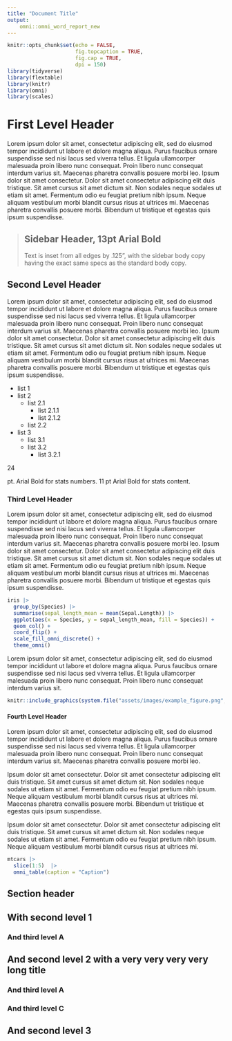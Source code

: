 ```yaml
---
title: "Document Title"
output:
    omni::omni_word_report_new
---
```


```r
knitr::opts_chunk$set(echo = FALSE,
                      fig.topcaption = TRUE,
                      fig.cap = TRUE,
                      dpi = 150)
library(tidyverse)
library(flextable)
library(knitr)
library(omni)
library(scales)
```

# First Level Header

:::wrap-columns
:::column-70
Lorem ipsum dolor sit amet, consectetur adipiscing elit, sed do eiusmod tempor incididunt ut labore et dolore magna aliqua. Purus faucibus ornare suspendisse sed nisi lacus sed viverra tellus. Et ligula ullamcorper malesuada proin libero nunc consequat. Proin libero nunc consequat interdum varius sit. Maecenas pharetra convallis posuere morbi leo. Ipsum dolor sit amet consectetur. Dolor sit amet consectetur adipiscing elit duis tristique. Sit amet cursus sit amet dictum sit. Non sodales neque sodales ut etiam sit amet. Fermentum odio eu feugiat pretium nibh ipsum. Neque aliquam vestibulum morbi blandit cursus risus at ultrices mi. Maecenas pharetra convallis posuere morbi. Bibendum ut tristique et egestas quis ipsum suspendisse.
:::

:::column-30
> ## Sidebar Header, 13pt Arial Bold
>
> Text is inset from all edges by .125”, with the sidebar body copy having the exact same specs as the standard body copy.
:::
:::

## Second Level Header

Lorem ipsum dolor sit amet, consectetur adipiscing elit, sed do eiusmod tempor incididunt ut labore et dolore magna aliqua. Purus faucibus ornare suspendisse sed nisi lacus sed viverra tellus. Et ligula ullamcorper malesuada proin libero nunc consequat. Proin libero nunc consequat interdum varius sit. Maecenas pharetra convallis posuere morbi leo. Ipsum dolor sit amet consectetur. Dolor sit amet consectetur adipiscing elit duis tristique. Sit amet cursus sit amet dictum sit. Non sodales neque sodales ut etiam sit amet. Fermentum odio eu feugiat pretium nibh ipsum. Neque aliquam vestibulum morbi blandit cursus risus at ultrices mi. Maecenas pharetra convallis posuere morbi. Bibendum ut tristique et egestas quis ipsum suspendisse.

+ list 1
+ list 2
  + list 2.1
    + list 2.1.1
    + list 2.1.2
  + list 2.2
+ list 3
  + list 3.1
  + list 3.2
    + list 3.2.1

:::stats-block
:::stats-number
24
:::
:::stats-content
pt. Arial Bold for stats numbers. 11 pt Arial Bold for stats content.
:::
:::

### Third Level Header

Lorem ipsum dolor sit amet, consectetur adipiscing elit, sed do eiusmod tempor incididunt ut labore et dolore magna aliqua. Purus faucibus ornare suspendisse sed nisi lacus sed viverra tellus. Et ligula ullamcorper malesuada proin libero nunc consequat. Proin libero nunc consequat interdum varius sit. Maecenas pharetra convallis posuere morbi leo. Ipsum dolor sit amet consectetur. Dolor sit amet consectetur adipiscing elit duis tristique. Sit amet cursus sit amet dictum sit. Non sodales neque sodales ut etiam sit amet. Fermentum odio eu feugiat pretium nibh ipsum. Neque aliquam vestibulum morbi blandit cursus risus at ultrices mi. Maecenas pharetra convallis posuere morbi. Bibendum ut tristique et egestas quis ipsum suspendisse.

```r
iris |>
  group_by(Species) |>
  summarise(sepal_length_mean = mean(Sepal.Length)) |>
  ggplot(aes(x = Species, y = sepal_length_mean, fill = Species)) +
  geom_col() +
  coord_flip() +
  scale_fill_omni_discrete() +
  theme_omni()
```

Lorem ipsum dolor sit amet, consectetur adipiscing elit, sed do eiusmod tempor incididunt ut labore et dolore magna aliqua. Purus faucibus ornare suspendisse sed nisi lacus sed viverra tellus. Et ligula ullamcorper malesuada proin libero nunc consequat. Proin libero nunc consequat interdum varius sit.

```r
knitr::include_graphics(system.file("assets/images/example_figure.png", package = "omni"))
```

#### Fourth Level Header

Lorem ipsum dolor sit amet, consectetur adipiscing elit, sed do eiusmod tempor incididunt ut labore et dolore magna aliqua. Purus faucibus ornare suspendisse sed nisi lacus sed viverra tellus. Et ligula ullamcorper malesuada proin libero nunc consequat. Proin libero nunc consequat interdum varius sit. Maecenas pharetra convallis posuere morbi leo. 

Ipsum dolor sit amet consectetur. Dolor sit amet consectetur adipiscing elit duis tristique. Sit amet cursus sit amet dictum sit. Non sodales neque sodales ut etiam sit amet. Fermentum odio eu feugiat pretium nibh ipsum. Neque aliquam vestibulum morbi blandit cursus risus at ultrices mi. Maecenas pharetra convallis posuere morbi. Bibendum ut tristique et egestas quis ipsum suspendisse.

Ipsum dolor sit amet consectetur. Dolor sit amet consectetur adipiscing elit duis tristique. Sit amet cursus sit amet dictum sit. Non sodales neque sodales ut etiam sit amet. Fermentum odio eu feugiat pretium nibh ipsum. Neque aliquam vestibulum morbi blandit cursus risus at ultrices mi.

```r
mtcars |> 
  slice(1:5)  |> 
  omni_table(caption = "Caption")
```

:::section-header
# Section header
:::

## With second level 1

### And third level A

## And second level 2 with a very very very very long title

### And third level A

### And third level C

## And second level 3



